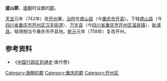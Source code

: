 '''盛山郡'''，[[唐朝|唐朝]]时设置的[[郡|郡]]。

[[天宝_(唐朝)|天宝]]元年（742年）改[[开州_(唐朝)|开州]]置，[[治所|治所]]在[[盛山县|盛山县]]（今[[重庆市|重庆市]][[开县|开县]]）。下辖[[盛山县|盛山县]]（今[[四川省|四川省]][[重庆市|重庆市]][[开州区|开州区]][[汉丰街道|汉丰街道]]）、[[万岁县|万岁县]]（今[[四川省|四川省]][[重庆市|重庆市]][[开州区|开州区]][[温泉镇_(重庆市)|温泉镇]]）、[[新浦县|新浦县]]。辖境相当今重庆市开县地。[[乾元_(唐朝)|乾元]]元年（758年）复改开州。 

== 参考资料 ==
* 《[[中国行政区划通史|中国行政区划通史]]·唐代卷》
{{DEFAULTSORT:S}}
[[Category:唐朝的郡|Category:唐朝的郡]]
[[Category:重庆的郡|Category:重庆的郡]]
[[Category:开州区|Category:开州区]]